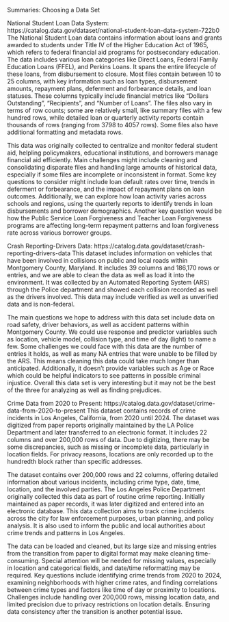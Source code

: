 Summaries: Choosing a Data Set

National Student Loan Data System: https://catalog.data.gov/dataset/national-student-loan-data-system-722b0
The National Student Loan data contains information about loans and grants awarded to students under Title IV of the Higher Education Act of 1965, which refers to federal financial aid programs for postsecondary education. The data includes various loan categories like Direct Loans, Federal Family Education Loans (FFEL), and Perkins Loans. It spans the entire lifecycle of these loans, from disbursement to closure. Most files contain between 10 to 25 columns, with key information such as loan types, disbursement amounts, repayment plans, deferment and forbearance details, and loan statuses. These columns typically include financial metrics like “Dollars Outstanding”, “Recipients”, and “Number of Loans”. The files also vary in terms of row counts; some are relatively small, like summary files with a few hundred rows, while detailed loan or quarterly activity reports contain thousands of rows (ranging from 3798 to 4057 rows). Some files also have additional formatting and metadata rows.

This data was originally collected to centralize and monitor federal student aid, helpling policymakers, educational institutions, and borrowers manage financial aid efficiently. Main challenges might include cleaning and consolidating disparate files and handling large amounts of historical data, especially if some files are incomplete or inconsistent in format. Some key questions to consider might include loan default rates over time, trends in deferment or forbearance, and the impact of repayment plans on loan outcomes. Additionally, we can explore how loan activity varies across schools and regions, using the quarterly reports to identify trends in loan disbursements and borrower demographics. Another key question would be how the Public Service Loan Forgiveness and Teacher Loan Forgiveness programs are affecting long-term repayment patterns and loan forgiveness rate across various borrower groups.


Crash Reporting-Drivers Data: 
https://catalog.data.gov/dataset/crash-reporting-drivers-data
This dataset includes information on vehicles that have been involved in collisions on public and local roads within Montgomery County, Maryland. It includes 39 columns and 186,170 rows or entries, and we are able to clean the data as well as load it into the environment.  It was collected by an Automated Reporting System (ARS) through the Police department and showed each collision recorded as well as the drivers involved. This data may include verified as well as unverified data and is non-federal. 

The main questions we hope to address with this data set include data on road safety, driver behaviors, as well as accident patterns within Montgomery County. We could use response and predictor variables such as location, vehicle model, collision type, and time of day (light) to name a few. Some challenges we could face with this data are the number of entries it holds, as well as many NA entries that were unable to be filled by the ARS. This means cleaning this data could take much longer than anticipated. Additionally, it doesn’t provide variables such as Age or Race which could be helpful indicators to see patterns in possible criminal injustice. Overall this data set is very interesting but it may not be the best of the three for analyzing as well as finding prejudices. 

Crime Data from 2020 to Present: 
https://catalog.data.gov/dataset/crime-data-from-2020-to-present
This dataset contains records of crime incidents in Los Angeles, California, from 2020 until 2024. The dataset was digitized from paper reports originally maintained by the LA Police Department and later transferred to an electronic format. It includes 22 columns and over 200,000 rows of data. Due to digitizing, there may be some discrepancies, such as missing or incomplete data, particularly in location fields. For privacy reasons, locations are only recorded up to the hundredth block rather than specific addresses.

The dataset contains over 200,000 rows and 22 columns, offering detailed information about various incidents, including crime type, date, time, location, and the involved parties. The Los Angeles Police Department originally collected this data as part of routine crime reporting. Initially maintained as paper records, it was later digitized and entered into an electronic database. This data collection aims to track crime incidents across the city for law enforcement purposes, urban planning, and policy analysis. It is also used to inform the public and local authorities about crime trends and patterns in Los Angeles.

The data can be loaded and cleaned, but its large size and missing entries from the transition from paper to digital format may make cleaning time-consuming. Special attention will be needed for missing values, especially in location and categorical fields, and date/time reformatting may be required. Key questions include identifying crime trends from 2020 to 2024, examining neighborhoods with higher crime rates, and finding correlations between crime types and factors like time of day or proximity to locations. Challenges include handling over 200,000 rows, missing location data, and limited precision due to privacy restrictions on location details. Ensuring data consistency after the transition is another potential issue.
